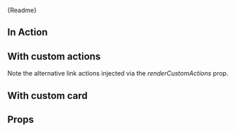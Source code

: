 

<Markdown>{Readme}</Markdown>
<Source code="import { SingleMediaEditor } from '@contentful/field-editor-reference';" />

<Meta of={EditorStories} />

## In Action

<Story of={EditorStories.Default} />

## With custom actions

Note the alternative link actions injected via the *renderCustomActions* prop.

<Story of={EditorStories.CustomActions} />

## With custom card

<Story of={EditorStories.CustomCard} />

## Props

<Controls />
